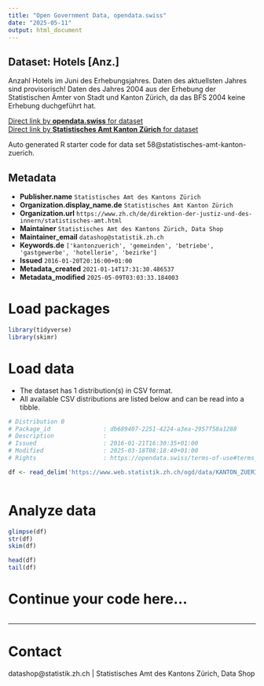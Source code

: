 ```yaml
---
title: "Open Government Data, opendata.swiss"
date: "2025-05-11"
output: html_document
---
```


## Dataset: Hotels [Anz.]

Anzahl Hotels im Juni des Erhebungsjahres. Daten des aktuellsten Jahres sind provisorisch! Daten des Jahres 2004 aus der Erhebung der Statistischen Ämter von Stadt und Kanton Zürich, da das BFS 2004 keine Erhebung duchgeführt hat.

[Direct link by **opendata.swiss** for dataset](https://opendata.swiss/de/dataset/hotels-anz)<br>
[Direct link by **Statistisches Amt Kanton Zürich** for dataset](https://www.zh.ch/de/politik-staat/gemeinden/gemeindeportraet.html)

Auto generated R starter code for data set 58@statistisches-amt-kanton-zuerich.

## Metadata

- **Publisher.name** `Statistisches Amt des Kantons Zürich`
- **Organization.display_name.de** `Statistisches Amt Kanton Zürich`
- **Organization.url** `https://www.zh.ch/de/direktion-der-justiz-und-des-innern/statistisches-amt.html`
- **Maintainer** `Statistisches Amt des Kantons Zürich, Data Shop`
- **Maintainer_email** `datashop@statistik.zh.ch`
- **Keywords.de** `['kantonzuerich', 'gemeinden', 'betriebe', 'gastgewerbe', 'hotellerie', 'bezirke']`
- **Issued** `2016-01-20T20:16:00+01:00`
- **Metadata_created** `2021-01-14T17:31:30.486537`
- **Metadata_modified** `2025-05-09T03:03:33.184003`


# Load packages

```r

library(tidyverse)
library(skimr)

```

# Load data

-   The dataset has 1 distribution(s) in CSV format.
-   All available CSV distributions are listed below and can be read into a tibble.

```r

# Distribution 0
# Package_id               : db689407-2251-4224-a3ea-2957f58a1288
# Description              : 
# Issued                   : 2016-01-21T16:30:35+01:00
# Modified                 : 2025-03-18T08:18:40+01:00
# Rights                   : https://opendata.swiss/terms-of-use#terms_by

df <- read_delim('https://www.web.statistik.zh.ch/ogd/data/KANTON_ZUERICH_303.csv')



```

# Analyze data

```r

glimpse(df)
str(df)
skim(df)

head(df)
tail(df)

```

# Continue your code here...

```r

```

------------------------------------------------------------------------

# Contact

datashop@statistik.zh.ch | Statistisches Amt des Kantons Zürich, Data Shop
